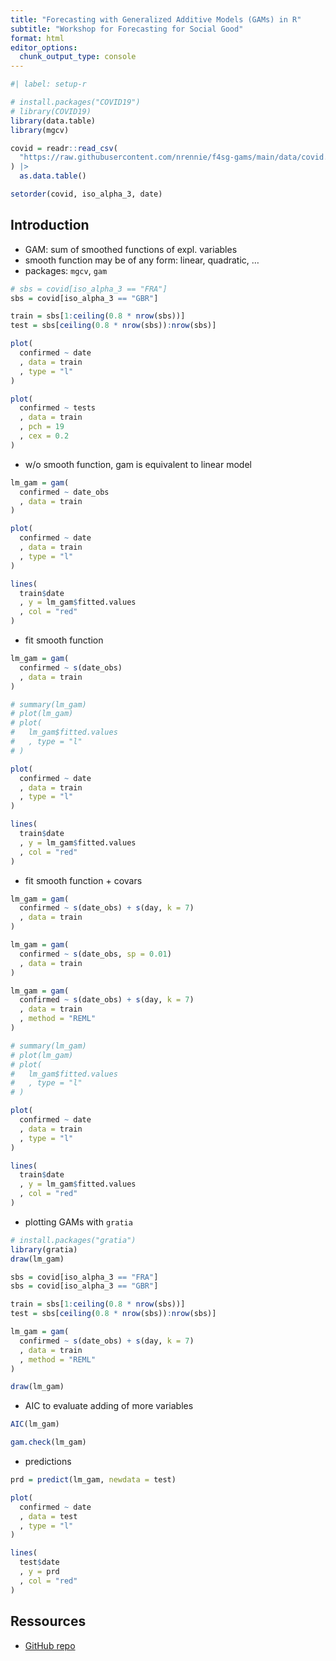 ```yaml
---
title: "Forecasting with Generalized Additive Models (GAMs) in R"
subtitle: "Workshop for Forecasting for Social Good"
format: html
editor_options: 
  chunk_output_type: console
---
```



```r
#| label: setup-r

# install.packages("COVID19")
# library(COVID19)
library(data.table)
library(mgcv)

covid = readr::read_csv(
  "https://raw.githubusercontent.com/nrennie/f4sg-gams/main/data/covid.csv"
) |> 
  as.data.table()

setorder(covid, iso_alpha_3, date)
```


## Introduction

* GAM: sum of smoothed functions of expl. variables
* smooth function may be of any form: linear, quadratic, ...
* packages: `mgcv`, `gam`

```r

# sbs = covid[iso_alpha_3 == "FRA"]
sbs = covid[iso_alpha_3 == "GBR"]

train = sbs[1:ceiling(0.8 * nrow(sbs))]
test = sbs[ceiling(0.8 * nrow(sbs)):nrow(sbs)]

plot(
  confirmed ~ date
  , data = train
  , type = "l"
)

plot(
  confirmed ~ tests
  , data = train
  , pch = 19
  , cex = 0.2
)
```

* w/o smooth function, gam is equivalent to linear model

```r
lm_gam = gam(
  confirmed ~ date_obs
  , data = train
)

plot(
  confirmed ~ date
  , data = train
  , type = "l"
)

lines(
  train$date
  , y = lm_gam$fitted.values
  , col = "red"
)
```

* fit smooth function

```r
lm_gam = gam(
  confirmed ~ s(date_obs)
  , data = train
)

# summary(lm_gam)
# plot(lm_gam)
# plot(
#   lm_gam$fitted.values
#   , type = "l"
# )

plot(
  confirmed ~ date
  , data = train
  , type = "l"
)

lines(
  train$date
  , y = lm_gam$fitted.values
  , col = "red"
)
```

* fit smooth function + covars

```r
lm_gam = gam(
  confirmed ~ s(date_obs) + s(day, k = 7)
  , data = train
)

lm_gam = gam(
  confirmed ~ s(date_obs, sp = 0.01)
  , data = train
)

lm_gam = gam(
  confirmed ~ s(date_obs) + s(day, k = 7)
  , data = train
  , method = "REML"
)

# summary(lm_gam)
# plot(lm_gam)
# plot(
#   lm_gam$fitted.values
#   , type = "l"
# )

plot(
  confirmed ~ date
  , data = train
  , type = "l"
)

lines(
  train$date
  , y = lm_gam$fitted.values
  , col = "red"
)
```

* plotting GAMs with `gratia`

```r
# install.packages("gratia")
library(gratia)
draw(lm_gam)

```

```r
sbs = covid[iso_alpha_3 == "FRA"]
sbs = covid[iso_alpha_3 == "GBR"]

train = sbs[1:ceiling(0.8 * nrow(sbs))]
test = sbs[ceiling(0.8 * nrow(sbs)):nrow(sbs)]

lm_gam = gam(
  confirmed ~ s(date_obs) + s(day, k = 7)
  , data = train
  , method = "REML"
)

draw(lm_gam)
```

* AIC to evaluate adding of more variables

```r
AIC(lm_gam)

gam.check(lm_gam)
```

* predictions

```r

prd = predict(lm_gam, newdata = test)

plot(
  confirmed ~ date
  , data = test
  , type = "l"
)

lines(
  test$date
  , y = prd
  , col = "red"
)

```


## Ressources

* [GitHub repo](https://github.com/nrennie/f4sg-gams)
